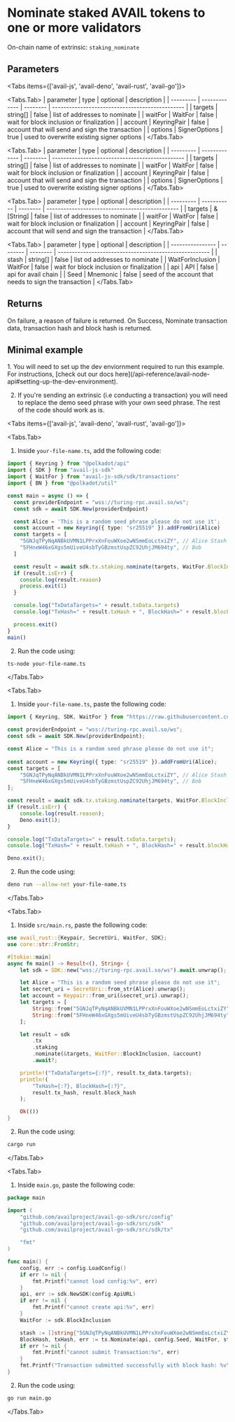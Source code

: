 
# Nominate staked AVAIL tokens to one or more validators

On-chain name of extrinsic: `staking_nominate`

## Parameters

<Tabs items={['avail-js', 'avail-deno', 'avail-rust', 'avail-go']}>

<Tabs.Tab>
| parameter | type          | optional | description                                     |
| --------- | ------------- | -------- | ----------------------------------------------- |
| targets   | string[]      | false    | list of addresses to nominate                   |
| waitFor   | WaitFor       | false    | wait for block inclusion or finalization        |
| account   | KeyringPair   | false    | account that will send and sign the transaction |
| options   | SignerOptions | true     | used to overwrite existing signer options       |
</Tabs.Tab>

<Tabs.Tab>
| parameter | type          | optional | description                                     |
| --------- | ------------- | -------- | ----------------------------------------------- |
| targets   | string[]      | false    | list of addresses to nominate                   |
| waitFor   | WaitFor       | false    | wait for block inclusion or finalization        |
| account   | KeyringPair   | false    | account that will send and sign the transaction |
| options   | SignerOptions | true     | used to overwrite existing signer options       |
</Tabs.Tab>

<Tabs.Tab>
| parameter | type        | optional | description                                     |
| --------- | ----------- | -------- | ----------------------------------------------- |
| targets   | &[String]   | false    | list of addresses to nominate                   |
| waitFor   | WaitFor     | false    | wait for block inclusion or finalization        |
| account   | KeyringPair | false    | account that will send and sign the transaction |
</Tabs.Tab>

<Tabs.Tab>
| parameter        | type     | optional | description                                            |
| ---------------- | -------- | -------- | ------------------------------------------------------ |
| stash            | string[] | false    | list od addresses to nominate                          |
| WaitForInclusion | WaitFor  | false    | wait for block inclusion or finalization               |
| api              | API      | false    | api for avail chain                                    |
| Seed             | Mnemonic | false    | seed of the account that needs to sign the transaction |
</Tabs.Tab>

</Tabs>

## Returns

On failure, a reason of failure is returned. On Success, Nominate transaction data, transaction hash and block hash is returned.

## Minimal example

<Callout type="info">
1. You will need to set up the dev enviornment required to run this example. 
For instructions, [check out our docs here](/api-reference/avail-node-api#setting-up-the-dev-environment).

2. If you're sending an extrinsic (i.e conducting a transaction) you will need to replace the demo seed phrase with your own seed phrase.
The rest of the code should work as is.
</Callout>

<Tabs items={['avail-js', 'avail-deno', 'avail-rust', 'avail-go']}>

<Tabs.Tab>

1. Inside `your-file-name.ts`, add the following code:

```typescript filename="avail-js"
import { Keyring } from "@polkadot/api"
import { SDK } from "avail-js-sdk"
import { WaitFor } from "avail-js-sdk/sdk/transactions"
import { BN } from "@polkadot/util"

const main = async () => {
  const providerEndpoint = "wss://turing-rpc.avail.so/ws";
  const sdk = await SDK.New(providerEndpoint)

  const Alice = 'This is a random seed phrase please do not use it';
  const account = new Keyring({ type: "sr25519" }).addFromUri(Alice)
  const targets = [
    "5GNJqTPyNqANBkUVMN1LPPrxXnFouWXoe2wNSmmEoLctxiZY", // Alice Stash
    "5FHneW46xGXgs5mUiveU4sbTyGBzmstUspZC92UhjJM694ty", // Bob
  ]

  const result = await sdk.tx.staking.nominate(targets, WaitFor.BlockInclusion, account)
  if (result.isErr) {
    console.log(result.reason)
    process.exit(1)
  }

  console.log("TxDataTargets=" + result.txData.targets)
  console.log("TxHash=" + result.txHash + ", BlockHash=" + result.blockHash)

  process.exit()
}
main()
```

2. Run the code using:

```bash
ts-node your-file-name.ts
```
</Tabs.Tab>

<Tabs.Tab>

1. Inside `your-file-name.ts`, paste the following code:

```typescript filename="avail-deno"
import { Keyring, SDK, WaitFor } from "https://raw.githubusercontent.com/availproject/avail/main/avail-deno/src/sdk.ts";

const providerEndpoint = "wss://turing-rpc.avail.so/ws";
const sdk = await SDK.New(providerEndpoint);

const Alice = "This is a random seed phrase please do not use it";
 
const account = new Keyring({ type: "sr25519" }).addFromUri(Alice);
const targets = [
	"5GNJqTPyNqANBkUVMN1LPPrxXnFouWXoe2wNSmmEoLctxiZY", // Alice Stash
	"5FHneW46xGXgs5mUiveU4sbTyGBzmstUspZC92UhjJM694ty", // Bob
];

const result = await sdk.tx.staking.nominate(targets, WaitFor.BlockInclusion, account);
if (result.isErr) {
	console.log(result.reason);
	Deno.exit(1);
}

console.log("TxDataTargets=" + result.txData.targets);
console.log("TxHash=" + result.txHash + ", BlockHash=" + result.blockHash);

Deno.exit();
```

2. Run the code using:

```bash
deno run --allow-net your-file-name.ts
```
</Tabs.Tab>

<Tabs.Tab>

1. Inside `src/main.rs`, paste the following code:

```rust filename="avail-rust"
use avail_rust::{Keypair, SecretUri, WaitFor, SDK};
use core::str::FromStr;

#[tokio::main]
async fn main() -> Result<(), String> {
	let sdk = SDK::new("wss://turing-rpc.avail.so/ws").await.unwrap();

	let Alice = "This is a random seed phrase please do not use it";
	let secret_uri = SecretUri::from_str(Alice).unwrap();
	let account = Keypair::from_uri(&secret_uri).unwrap();
	let targets = [
		String::from("5GNJqTPyNqANBkUVMN1LPPrxXnFouWXoe2wNSmmEoLctxiZY"), // Alice Stash
		String::from("5FHneW46xGXgs5mUiveU4sbTyGBzmstUspZC92UhjJM694ty"), // Bob;
	];

	let result = sdk
		.tx
		.staking
		.nominate(&targets, WaitFor::BlockInclusion, &account)
		.await?;

	println!("TxDataTargets={:?}", result.tx_data.targets);
	println!(
		"TxHash={:?}, BlockHash={:?}",
		result.tx_hash, result.block_hash
	);

	Ok(())
}
```

2. Run the code using:

```bash
cargo run
```
</Tabs.Tab>

<Tabs.Tab>

1. Inside `main.go`, paste the following code:

```go filename="avail-go"
package main

import (
	"github.com/availproject/avail-go-sdk/src/config"
	"github.com/availproject/avail-go-sdk/src/sdk"
	"github.com/availproject/avail-go-sdk/src/sdk/tx"

	"fmt"
)

func main() {
	config, err := config.LoadConfig()
	if err != nil {
		fmt.Printf("cannot load config:%v", err)
	}
	api, err := sdk.NewSDK(config.ApiURL)
	if err != nil {
		fmt.Printf("cannot create api:%v", err)
	}
	WaitFor := sdk.BlockInclusion

	stash := []string{"5GNJqTPyNqANBkUVMN1LPPrxXnFouWXoe2wNSmmEoLctxiZY", "5FHneW46xGXgs5mUiveU4sbTyGBzmstUspZC92UhjJM694ty"}
	BlockHash, txHash, err := tx.Nominate(api, config.Seed, WaitFor, stash)
	if err != nil {
		fmt.Printf("cannot submit Transaction:%v", err)
	}
	fmt.Printf("Transaction submitted successfully with block hash: %v\n and ext hash:%v", BlockHash.Hex(), txHash.Hex())
}
```

2. Run the code using:

```bash
go run main.go
```
</Tabs.Tab>

</Tabs>